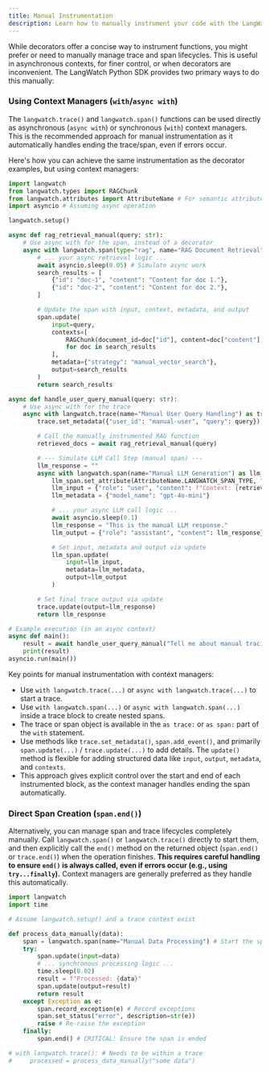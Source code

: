 ```yaml
---
title: Manual Instrumentation
description: Learn how to manually instrument your code with the LangWatch Python SDK
---
```


While decorators offer a concise way to instrument functions, you might prefer or need to manually manage trace and span lifecycles. This is useful in asynchronous contexts, for finer control, or when decorators are inconvenient. The LangWatch Python SDK provides two primary ways to do this manually:

### Using Context Managers (`with`/`async with`)

The `langwatch.trace()` and `langwatch.span()` functions can be used directly as asynchronous (`async with`) or synchronous (`with`) context managers. This is the recommended approach for manual instrumentation as it automatically handles ending the trace/span, even if errors occur.

Here's how you can achieve the same instrumentation as the decorator examples, but using context managers:

```python
import langwatch
from langwatch.types import RAGChunk
from langwatch.attributes import AttributeName # For semantic attribute keys
import asyncio # Assuming async operation

langwatch.setup()

async def rag_retrieval_manual(query: str):
    # Use async with for the span, instead of a decorator
    async with langwatch.span(type="rag", name="RAG Document Retrieval") as span:
        # ... your async retrieval logic ...
        await asyncio.sleep(0.05) # Simulate async work
        search_results = [
            {"id": "doc-1", "content": "Content for doc 1."},
            {"id": "doc-2", "content": "Content for doc 2."},
        ]

        # Update the span with input, context, metadata, and output
        span.update(
            input=query,
            contexts=[
                RAGChunk(document_id=doc["id"], content=doc["content"])
                for doc in search_results
            ],
            metadata={"strategy": "manual_vector_search"},
            output=search_results
        )
        return search_results

async def handle_user_query_manual(query: str):
    # Use async with for the trace
    async with langwatch.trace(name="Manual User Query Handling") as trace:
        trace.set_metadata({"user_id": "manual-user", "query": query}) # Set initial trace metadata

        # Call the manually instrumented RAG function
        retrieved_docs = await rag_retrieval_manual(query)

        # --- Simulate LLM Call Step (manual span) ---
        llm_response = ""
        async with langwatch.span(name="Manual LLM Generation") as llm_span:
            llm_span.set_attribute(AttributeName.LANGWATCH_SPAN_TYPE, "llm") # Set span type
            llm_input = {"role": "user", "content": f"Context: {retrieved_docs}\nQuery: {query}"}
            llm_metadata = {"model_name": "gpt-4o-mini"}

            # ... your async LLM call logic ...
            await asyncio.sleep(0.1)
            llm_response = "This is the manual LLM response."
            llm_output = {"role": "assistant", "content": llm_response}

            # Set input, metadata and output via update
            llm_span.update(
                input=llm_input,
                metadata=llm_metadata,
                output=llm_output
            )

        # Set final trace output via update
        trace.update(output=llm_response)
        return llm_response

# Example execution (in an async context)
async def main():
    result = await handle_user_query_manual("Tell me about manual tracing with context managers.")
    print(result)
asyncio.run(main())
```

Key points for manual instrumentation with context managers:

- Use `with langwatch.trace(...)` or `async with langwatch.trace(...)` to start a trace.
- Use `with langwatch.span(...)` or `async with langwatch.span(...)` inside a trace block to create nested spans.
- The trace or span object is available in the `as trace:` or `as span:` part of the `with` statement.
- Use methods like `trace.set_metadata()`, `span.add_event()`, and primarily `span.update(...)` / `trace.update(...)` to add details. The `update()` method is flexible for adding structured data like `input`, `output`, `metadata`, and `contexts`.
- This approach gives explicit control over the start and end of each instrumented block, as the context manager handles ending the span automatically.

### Direct Span Creation (`span.end()`)

Alternatively, you can manage span and trace lifecycles completely manually. Call `langwatch.span()` or `langwatch.trace()` directly to start them, and then explicitly call the `end()` method on the returned object (`span.end()` or `trace.end()`) when the operation finishes. **This requires careful handling to ensure `end()` is always called, even if errors occur (e.g., using `try...finally`).** Context managers are generally preferred as they handle this automatically.

```python
import langwatch
import time

# Assume langwatch.setup() and a trace context exist

def process_data_manually(data):
    span = langwatch.span(name="Manual Data Processing") # Start the span
    try:
        span.update(input=data)
        # ... synchronous processing logic ...
        time.sleep(0.02)
        result = f"Processed: {data}"
        span.update(output=result)
        return result
    except Exception as e:
        span.record_exception(e) # Record exceptions
        span.set_status("error", description=str(e))
        raise # Re-raise the exception
    finally:
        span.end() # CRITICAL: Ensure the span is ended

# with langwatch.trace(): # Needs to be within a trace
#     processed = process_data_manually("some data")
```
